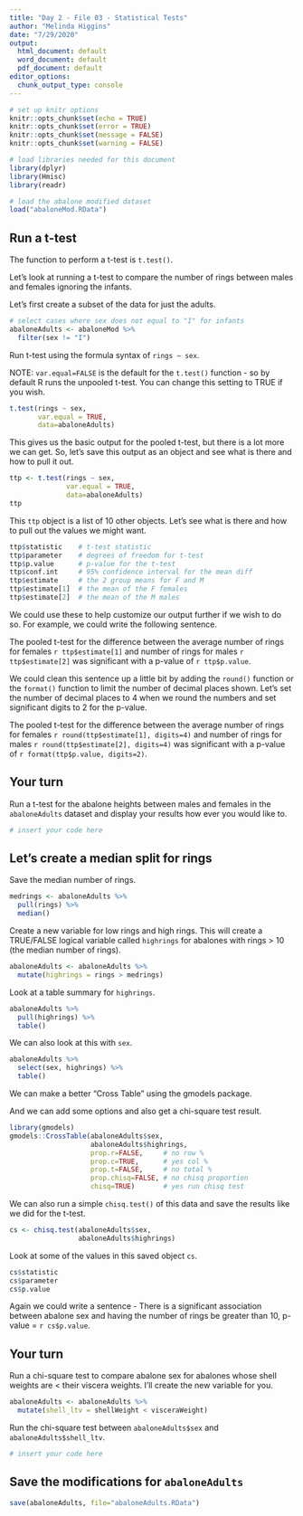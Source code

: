 ```yaml
---
title: "Day 2 - File 03 - Statistical Tests"
author: "Melinda Higgins"
date: "7/29/2020"
output:
  html_document: default
  word_document: default
  pdf_document: default
editor_options:
  chunk_output_type: console
---
```


```r
# set up knitr options
knitr::opts_chunk$set(echo = TRUE)
knitr::opts_chunk$set(error = TRUE)
knitr::opts_chunk$set(message = FALSE)
knitr::opts_chunk$set(warning = FALSE)

# load libraries needed for this document
library(dplyr)
library(Hmisc)
library(readr)

# load the abalone modified dataset
load("abaloneMod.RData")
```

## Run a t-test

The function to perform a t-test is `t.test()`.

Let's look at running a t-test to compare the number of rings between males and females ignoring the infants.

Let's first create a subset of the data for just the adults.

```r
# select cases where sex does not equal to "I" for infants
abaloneAdults <- abaloneMod %>%
  filter(sex != "I")
```

Run t-test using the formula syntax of `rings ~ sex`.

NOTE: `var.equal=FALSE` is the default for the `t.test()` function - so by default R runs the unpooled t-test. You can change this setting to TRUE if you wish.

```r
t.test(rings ~ sex, 
       var.equal = TRUE,
       data=abaloneAdults)
```

This gives us the basic output for the pooled t-test, but there is a lot more we can get. So, let's save this output as an object and see what is there and how to pull it out.

```r
ttp <- t.test(rings ~ sex, 
              var.equal = TRUE,
              data=abaloneAdults)
ttp
```

This `ttp` object is a list of 10 other objects. Let's see what is there and how to pull out the values we might want.

```r
ttp$statistic    # t-test statistic
ttp$parameter    # degrees of freedom for t-test
ttp$p.value      # p-value for the t-test
ttp$conf.int     # 95% confidence interval for the mean diff
ttp$estimate     # the 2 group means for F and M
ttp$estimate[1]  # the mean of the F females
ttp$estimate[2]  # the mean of the M males
```

We could use these to help customize our output further if we wish to do so. For example, we could write the following sentence.

The pooled t-test for the difference between the average number of rings for females `r ttp$estimate[1]` and number of rings for males `r ttp$estimate[2]` was significant with a p-value of `r ttp$p.value`.

We could clean this sentence up a little bit by adding the `round()` function or the `format()` function to limit the number of decimal places shown. Let's set the number of decimal places to 4 when we round the numbers and set significant digits to 2 for the p-value.

The pooled t-test for the difference between the average number of rings for females `r round(ttp$estimate[1], digits=4)` and number of rings for males `r round(ttp$estimate[2], digits=4)` was significant with a p-value of `r format(ttp$p.value, digits=2)`.

## Your turn

Run a t-test for the abalone heights between males and females in the `abaloneAdults` dataset and display your results how ever you would like to.

```r
# insert your code here

```


## Let's create a median split for rings

Save the median number of rings.

```r
medrings <- abaloneAdults %>%
  pull(rings) %>%
  median()
```

Create a new variable for low rings and high rings. This will create a TRUE/FALSE logical variable called `highrings` for abalones with rings > 10 (the median number of rings).

```r
abaloneAdults <- abaloneAdults %>%
  mutate(highrings = rings > medrings)
```

Look at a table summary for `highrings`.

```r
abaloneAdults %>%
  pull(highrings) %>%
  table()
```

We can also look at this with `sex`.

```r
abaloneAdults %>%
  select(sex, highrings) %>%
  table()
```

We can make a better "Cross Table" using the gmodels package.

And we can add some options and also get a chi-square test result.

```r
library(gmodels)
gmodels::CrossTable(abaloneAdults$sex, 
                    abaloneAdults$highrings,
                    prop.r=FALSE,     # no row %
                    prop.c=TRUE,      # yes col %
                    prop.t=FALSE,     # no total %
                    prop.chisq=FALSE, # no chisq proportion
                    chisq=TRUE)       # yes run chisq test
```

We can also run a simple `chisq.test()` of this data and save the results like we did for the t-test.

```r
cs <- chisq.test(abaloneAdults$sex,
                 abaloneAdults$highrings)
```

Look at some of the values in this saved object `cs`.

```r
cs$statistic
cs$parameter
cs$p.value
```

Again we could write a sentence - There is a significant association between abalone sex and having the number of rings be greater than 10, p-value = `r cs$p.value`.

## Your turn

Run a chi-square test to compare abalone sex for abalones whose shell weights are < their viscera weights. I'll create the new variable for you.

```r
abaloneAdults <- abaloneAdults %>%
  mutate(shell_ltv = shellWeight < visceraWeight)
```

Run the chi-square test between `abaloneAdults$sex` and      `abaloneAdults$shell_ltv`.

```r
# insert your code here


```

## Save the modifications for `abaloneAdults`

```r
save(abaloneAdults, file="abaloneAdults.RData")
```

